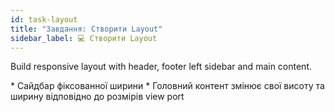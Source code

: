 ```yaml
---
id: task-layout
title: "Завдання: Створити Layout"
sidebar_label: 💻 Створити Layout
---
```


Build responsive layout with header, footer left sidebar and main content. 

<Checklist>
* Сайдбар фіксованної ширини
* Головний контент змінює свої висоту та ширину відповідно до розмірів view port
</Checklist>

